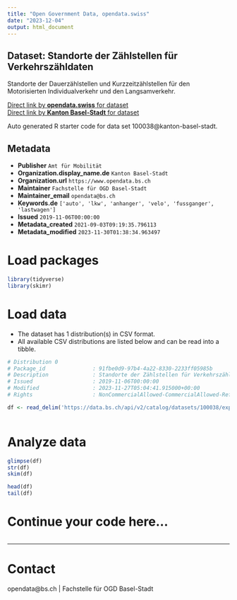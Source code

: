 ```yaml
---
title: "Open Government Data, opendata.swiss"
date: "2023-12-04"
output: html_document
---
```


## Dataset: Standorte der Zählstellen für Verkehrszähldaten

Standorte der Dauerzählstellen und Kurzzeitzählstellen für den Motorisierten Individualverkehr und den Langsamverkehr.

[Direct link by **opendata.swiss** for dataset](https://opendata.swiss/de/dataset/standorte-der-zahlstellen-fur-verkehrszahldaten)<br>
[Direct link by **Kanton Basel-Stadt** for dataset](https://data.bs.ch/explore/dataset/100038/)

Auto generated R starter code for data set 100038@kanton-basel-stadt.

## Metadata

- **Publisher** `Amt für Mobilität`
- **Organization.display_name.de** `Kanton Basel-Stadt`
- **Organization.url** `https://www.opendata.bs.ch`
- **Maintainer** `Fachstelle für OGD Basel-Stadt`
- **Maintainer_email** `opendata@bs.ch`
- **Keywords.de** `['auto', 'lkw', 'anhanger', 'velo', 'fussganger', 'lastwagen']`
- **Issued** `2019-11-06T00:00:00`
- **Metadata_created** `2021-09-03T09:19:35.796113`
- **Metadata_modified** `2023-11-30T01:38:34.963497`


# Load packages

```r

library(tidyverse)
library(skimr)

```

# Load data

-   The dataset has 1 distribution(s) in CSV format.
-   All available CSV distributions are listed below and can be read into a tibble.

```r

# Distribution 0
# Package_id               : 91fbe0d9-97b4-4a22-8330-2233ff05985b
# Description              : Standorte der Zählstellen für Verkehrszähldaten (csv)
# Issued                   : 2019-11-06T00:00:00
# Modified                 : 2023-11-27T05:04:41.915000+00:00
# Rights                   : NonCommercialAllowed-CommercialAllowed-ReferenceRequired

df <- read_delim('https://data.bs.ch/api/v2/catalog/datasets/100038/exports/csv')



```

# Analyze data

```r

glimpse(df)
str(df)
skim(df)

head(df)
tail(df)

```

# Continue your code here...

```r

```

------------------------------------------------------------------------

# Contact

opendata@bs.ch | Fachstelle für OGD Basel-Stadt

